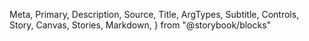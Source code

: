   Meta,
  Primary,
  Description,
  Source,
  Title,
  ArgTypes,
  Subtitle,
  Controls,
  Story,
  Canvas,
  Stories,
  Markdown,
} from "@storybook/blocks"

<Meta of={Paragraph} />

<Title />

<Description of={Paragraph} />

```tsx
import { Paragraph } from "@einride/ui"
```

## Basic

<Description of={Paragraph.Basic} />

<Canvas of={Paragraph.Basic} />

<Controls of={Paragraph.Basic} />
